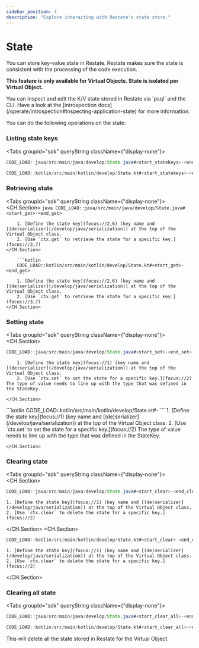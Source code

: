 ```yaml
---
sidebar_position: 4
description: "Explore interacting with Restate's state store."
---
```



# State
You can store key-value state in Restate.
Restate makes sure the state is consistent with the processing of the code execution.

**This feature is only available for Virtual Objects.
State is isolated per Virtual Object.**

<Admonition type="info" title="Command-line introspection">
You can inspect and edit the K/V state stored in Restate via `psql` and the CLI.
Have a look at the [introspection docs](/operate/introspection#inspecting-application-state) for more information.
</Admonition>

You can do the following operations on the state:

<Tabs groupId="sdk" queryString>
    <TabItem value="java" label="Java">
    </TabItem>
    <TabItem value="kotlin" label="Kotlin">
    </TabItem>
</Tabs>

### Listing state keys
<Tabs groupId="sdk" queryString className={"display-none"}>
<TabItem value="java" label="Java">

```java
CODE_LOAD::java/src/main/java/develop/State.java#<start_statekeys>-<end_statekeys>
```

</TabItem>
<TabItem value="kotlin" label="Kotlin">

```kotlin
CODE_LOAD::kotlin/src/main/kotlin/develop/State.kt#<start_statekeys>-<end_statekeys>
```

</TabItem>
</Tabs>

### Retrieving state


<Tabs groupId="sdk" queryString className={"display-none"}>
<TabItem value="java" label="Java">
    <CH.Section>
        ```java
        CODE_LOAD::java/src/main/java/develop/State.java#<start_get>-<end_get>
        ```

        1. [Define the state key](focus://2,6) (key name and [(de)serializer](/develop/java/serialization)) at the top of the Virtual Object class.
        2. [Use `ctx.get` to retrieve the state for a specific key.](focus://3,7)
    </CH.Section>
</TabItem>
<TabItem value="kotlin" label="Kotlin">
    <CH.Section>

        ```kotlin
        CODE_LOAD::kotlin/src/main/kotlin/develop/State.kt#<start_get>-<end_get>
        ```
        1. [Define the state key](focus://2,6) (key name and [(de)serializer](/develop/java/serialization)) at the top of the Virtual Object class.
        2. [Use `ctx.get` to retrieve the state for a specific key.](focus://3,7)
    </CH.Section>
</TabItem>
</Tabs>


### Setting state

<Tabs groupId="sdk" queryString className={"display-none"}>
<TabItem value="java" label="Java">
    <CH.Section>
```java
CODE_LOAD::java/src/main/java/develop/State.java#<start_set>-<end_set>
```
        1. [Define the state key](focus://1) (key name and [(de)serializer](/develop/java/serialization)) at the top of the Virtual Object class.
        2. [Use `ctx.set` to set the state for a specific key.](focus://2) The type of value needs to line up with the type that was defined in the StateKey.

    </CH.Section>
</TabItem>
<TabItem value="kotlin" label="Kotlin">
    <CH.Section>
```kotlin
CODE_LOAD::kotlin/src/main/kotlin/develop/State.kt#<start_set>-<end_set>
```
        1. [Define the state key](focus://1) (key name and [(de)serializer](/develop/java/serialization)) at the top of the Virtual Object class.
        2. [Use `ctx.set` to set the state for a specific key.](focus://2) The type of value needs to line up with the type that was defined in the StateKey.

    </CH.Section>
</TabItem>
</Tabs>


### Clearing state

<Tabs groupId="sdk" queryString className={"display-none"}>
<TabItem value="java" label="Java">
    <CH.Section>
```java
CODE_LOAD::java/src/main/java/develop/State.java#<start_clear>-<end_clear>
```
    1. [Define the state key](focus://1) (key name and [(de)serializer](/develop/java/serialization)) at the top of the Virtual Object class.
    2. [Use `ctx.clear` to delete the state for a specific key.](focus://2)

</CH.Section>
</TabItem>
<TabItem value="kotlin" label="Kotlin">
    <CH.Section>
```kotlin
CODE_LOAD::kotlin/src/main/kotlin/develop/State.kt#<start_clear>-<end_clear>
```
    1. [Define the state key](focus://1) (key name and [(de)serializer](/develop/java/serialization)) at the top of the Virtual Object class.
    2. [Use `ctx.clear` to delete the state for a specific key.](focus://2)

</CH.Section>
</TabItem>
</Tabs>

### Clearing all state
<Tabs groupId="sdk" queryString className={"display-none"}>
<TabItem value="java" label="Java">

```java
CODE_LOAD::java/src/main/java/develop/State.java#<start_clear_all>-<end_clear_all>
```

</TabItem>
<TabItem value="kotlin" label="Kotlin">

```kotlin
CODE_LOAD::kotlin/src/main/kotlin/develop/State.kt#<start_clear_all>-<end_clear_all>
```

</TabItem>
</Tabs>
This will delete all the state stored in Restate for the Virtual Object.